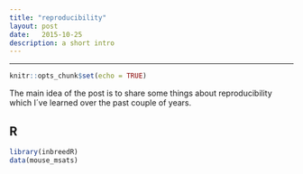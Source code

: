 ```yaml
---
title: "reproducibility"
layout: post
date:   2015-10-25 
description: a short intro
---
```

---

```r
knitr::opts_chunk$set(echo = TRUE)
```

The main idea of the post is to share some things about reproducibility which I´ve learned over
the past couple of years. 

## R  



```r
library(inbreedR)
data(mouse_msats)
```

